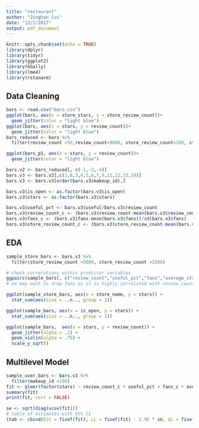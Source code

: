 ```yaml
---
title: "restaurant"
author: "Jinghan Cui"
date: "12/1/2017"
output: pdf_document
---
```


```r
knitr::opts_chunk$set(echo = TRUE)
library(dplyr)
library(tidyr)
library(ggplot2)
library(GGally)
library(lme4)
library(rstanarm)
```

## Data Cleaning
```r
bars <- read.csv("bars.csv")
ggplot(bars, aes(x = store_stars, y = store_review_count))+
  geom_jitter(color = "light blue")
ggplot(bars, aes(x = stars, y = review_count))+
  geom_jitter(color = "light blue")
bars_reduced <- bars %>%
  filter(review_count >50,review_count<9000, store_review_count>200, store_review_count<3000)

ggplot(bars_p1, aes(x = stars, y = review_count))+
  geom_jitter(color = "light blue")

bars.v2 <- bars_reduced[, c(-1,-3,-4)]
bars.v3 <- bars.v2[,c(1,8,3,4,5,6,7,9,11,12,13,10)]
bars.v3 <- bars.v3[order(bars.v3$makeup_id),]

bars.v3$is_open <- as.factor(bars.v3$is_open)
bars.v3$stars <- as.factor(bars.v3$stars)

bars.v3$useful_pct <- bars.v3$useful/bars.v3$review_count
bars.v3$review_count_c <- (bars.v3$review_count-mean(bars.v3$review_count))/sd(bars.v3$review_count)
bars.v3$fans_c <- (bars.v3$fans-mean(bars.v3$fans))/sd(bars.v3$fans)
bars.v3$store_review_count_c <- (bars.v3$store_review_count-mean(bars.v3$store_review_count))/sd(bars.v3$store_review_count)

```


## EDA
```r
sample_store_bars <- bars.v3 %>%
  filter(store_review_count <5000, store_review_count >2500)

# check correlations within predictor variables
ggpairs(sample_bars[, c("review_count","useful_pct","fans","average_stars", "store_review_count")])
# we may want to drop fans as it is highly correlated with review_count
```

```r
ggplot(sample_store_bars, aes(x = store_name, y = stars)) +
  stat_sum(aes(size = ..n.., group = 1)) 

ggplot(sample_bars, aes(x = is_open, y = stars)) +
  stat_sum(aes(size = ..n.., group = 1)) 

ggplot(sample_bars,  aes(x = stars, y = review_count)) +
  geom_jitter(alpha = .1) +
  geom_violin(alpha = .75) +
  scale_y_sqrt()
```


## Multilevel Model
```r
sample_user_bars <- bars.v3 %>%
  filter(makeup_id <100)
fit <- glmer(factor(stars) ~ review_count_c + useful_pct + fans_c + average_stars + store_review_count_c + (1|store_name) + (1|makeup_id), data = sample_user_bars, family = binomial,control=glmerControl(optimizer="bobyqa"))
summary(fit)
print(fit, corr = FALSE)

se <- sqrt(diag(vcov(fit)))
# table of estimates with 95% CI
(tab <- cbind(Est = fixef(fit), LL = fixef(fit) - 1.96 * se, UL = fixef(fit) + 1.96 * se))


```

